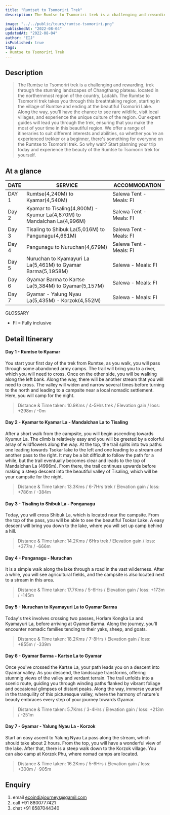 ```yaml
---
title: "Rumtset to Tsomoriri Trek"
description: The Rumtse to Tsomoriri trek is a challenging and rewarding, trek through the stunning landscapes of Changthang plateau. located in the northernmost region of the country, Ladakh. The Rumtse to Tsomoriri trek takes you through this breathtaking region, starting in the village of Rumtse and ending at the beautiful Tsomoriri Lake. Along the way, you'll have the chance to see rare wildlife, visit local villages, and experience the unique culture of the region. Our expert guides will lead you through the trek, ensuring that you make the most of your time in this beautiful region. We offer a range of itineraries to suit different interests and abilities, so whether you're an experienced trekker or a beginner, there's something for everyone on the Rumtse to Tsomoriri trek. So why wait? Start planning your trip today and experience the beauty of the Rumtse to Tsomoriri trek for yourself. 

image: "../../public/tours/rumtse-tsomoriri.png"
publishedAt: "2022-08-04"
updatedAt: "2022-08-04"
author: "EIJ"
isPublished: true
tags: 
- Rumtse to Tsomoriri Trek
---
```


## Description
> The Rumtse to Tsomoriri trek is a challenging and rewarding, trek through the stunning landscapes of Changthang plateau. located in the northernmost region of the country, Ladakh. The Rumtse to Tsomoriri trek takes you through this breathtaking region, starting in the village of Rumtse and ending at the beautiful Tsomoriri Lake. Along the way, you'll have the chance to see rare wildlife, visit local villages, and experience the unique culture of the region.
Our expert guides will lead you through the trek, ensuring that you make the most of your time in this beautiful region. We offer a range of itineraries to suit different interests and abilities, so whether you're an experienced trekker or a beginner, there's something for everyone on the Rumtse to Tsomoriri trek. So why wait? Start planning your trip today and experience the beauty of the Rumtse to Tsomoriri trek for yourself.  

## At a glance

| DATE   | SERVICE                                             | ACCOMMODATION                  |
| -------|-----------------------------------------------------|--------------------------------|
| DAY 1  | Rumtse(4,240M) to Kyamar(4,540M)                        | Salewa Tent - Meals: FI  |
| Day 2  | Kyamar to Tisaling(4,800M) - Kyumur La(4,870M) to Mandalchan La(4,996M)     | Salewa Tent - Meals: FI              |
| Day 3  | Tisaling to Shibuk La(5,016M) to Pangunagu(4,661M)     | Salewa Tent - Meals: FI            |
| Day 4  | Pangunagu to Nuruchan(4,679M)        | Salewa Tent - Meals: FI              |
| Day 5  | Nuruchan to Kyamayuri La La(5,461M) to Gyamar Barma(5,1958M) | Salewa - Meals: FI            |
| Day 6  | Gyamar Barma to Kartse La(5,384M) to Gyamar(5,157M)  | Salewa - Meals: FI            |
| Day 7  | Gyamar - Yalung Nyau La(5,435M) - Korzok(4,552M) | Salewa - Meals: FI            |



GLOSSARY
- FI = Fully inclusive
  
## Detail Itinerary

#### Day 1 - Rumtse to Kyamar
You start your first day of the trek from Rumtse, as you walk, you will pass through some abandoned army camps. The trail will bring you to a river, which you will need to cross. Once on the other side, you will be walking along the left bank. Along the way, there will be another stream that you will need to cross. The valley will widen and narrow several times before turning to the north and leading to a campsite near a local nomadic settlement. Here, you will camp for the night.
> Distance & Time taken: 10.9Kms / 4-5Hrs trek / Elevation gain / loss: +298m / -0m

#### Day 2 -  Kyamar to Kyamar La - Mandalchan La to Tisaling
After a short walk from the campsite, you will begin ascending towards Kyumur La. The climb is relatively easy and you will be greeted by a colorful array of wildflowers along the way. 
At the top, the trail splits into two paths: one leading towards Tsokar lake to the left and one leading to a stream and another pass to the right. 
It may be a bit difficult to follow the path for a while, but the trail eventually becomes clear and leads to the top of Mandalchan La (4996m). From there, the trail continues upwards before making a steep descent into the beautiful valley of Tisaling, which will be your campsite for the night.
> Distance & Time taken: 13.3Kms / 6-7Hrs trek / Elevation gain / loss: +786m / -384m

#### Day 3 - Tisaling to Shibuk La - Ponganagu
Today, you will cross Shibuk La, which is located near the campsite. From the top of the pass, you will be able to see the beautiful Tsokar Lake. A easy descent will bring you down to the lake, where you will set up camp behind a hill.
> Distance & Time taken: 14.2Kms / 6Hrs trek / Elevation gain / loss: +377m / -666m


#### Day 4 - Ponganagu - Nuruchan
It is a simple walk along the lake through a road in the vast wilderness. After a while, you will see agricultural fields, and the campsite is also located next to a stream in this area.
> Distance & Time taken: 17.7Kms / 5-6Hrs / Elevation gain / loss: +173m / -145m

#### Day 5 - Nuruchan to Kyamayuri La to Gyamar Barma
Today's trek involves crossing two passes, Horlam Kongka La and Kyamayuri La, before arriving at Gyamar Barma. Along the journey, you'll encounter nomadic families tending to their yaks, sheep, and goats.
> Distance & Time taken: 18.2Kms / 7-8Hrs / Elevation gain / loss: +855m / -339m

#### Day 6 - Gyamar Barma - Kartse La to Gyamar
Once you've crossed the Kartse La, your path leads you on a descent into  Gyamar valley. As you descend, the landscape transforms, offering stunnnig views of the valley and verdant terrain. The trail unfolds into a scenic route, guiding you through winding paths flanked by vibrant foliage and occasional glimpses of distant peaks. Along the way, immerse yourself in the tranquility of this picturesque valley, where the harmony of nature's beauty embraces every step of your journey towards Gyamar.
> Distance & Time taken: 5.7Kms / 3-4Hrs / Elevation gain / loss: +213m / -251m

#### Day 7 - Gyamar - Yalung Nyau La - Korzok
Start an easy ascent to Yalung Nyau La pass along the stream, which should take about 2 hours. From the top, you will have a wonderful view of the lake. After that, there is a steep walk down to the Korzok village. You can also camp at Korzok Phu, where nomad camps are located.
> Distance & Time taken: 16.2Kms / 5-6Hrs / Elevation gain / loss: +300m  / -905m

## Enquiry
1.  email ecoindiajourneys@gamil.com
2.  call +91 8800777421
3.  chat +91 8587044340

